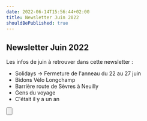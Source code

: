 ```yaml
---
date: 2022-06-14T15:56:44+02:00
title: Newsletter Juin 2022
shouldBePublished: true
---
```


## Newsletter Juin 2022

Les infos de juin à retrouver dans cette newsletter :

- Solidays -> Fermeture de l'anneau du 22 au 27 juin
- Bidons Vélo Longchamp
- Barrière route de Sèvres à Neuilly
- Gens du voyage
- C'était il y a un an

<Button
  href="https://us4.campaign-archive.com/?u=dcae449fb23ea3d337a6c5a26&id=ad4de73ca4"
  buttonText="Consulter la newsletter"
/>
